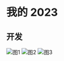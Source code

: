 # 我的 2023

## 开发

![图1](https://raw.githubusercontent.com/smile618/imgs/main/static202401052336789.png)
![图2](https://raw.githubusercontent.com/smile618/imgs/main/static1.webp)
![图3](https://raw.githubusercontent.com/smile618/imgs/main/static2.webp)
